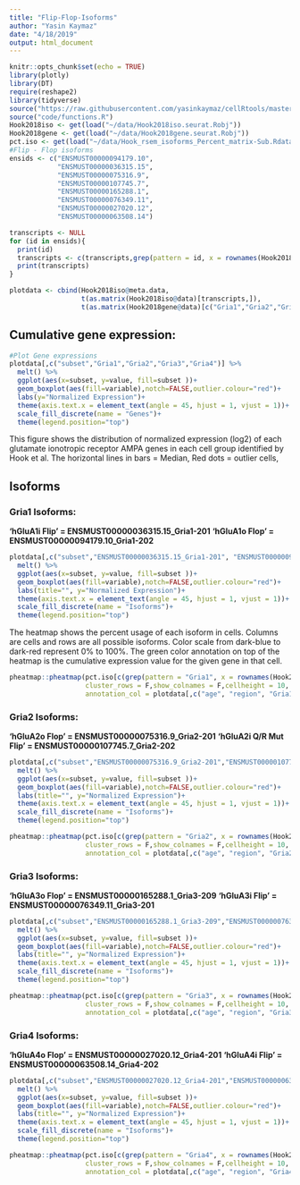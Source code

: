 ```yaml
---
title: "Flip-Flop-Isoforms"
author: "Yasin Kaymaz"
date: "4/18/2019"
output: html_document
---
```


```r
knitr::opts_chunk$set(echo = TRUE)
library(plotly)
library(DT)
require(reshape2)
library(tidyverse)
source("https://raw.githubusercontent.com/yasinkaymaz/cellRtools/master/main/functions.R")
source("code/functions.R")
Hook2018iso <- get(load("~/data/Hook2018iso.seurat.Robj"))
Hook2018gene <- get(load("~/data/Hook2018gene.seurat.Robj"))
pct.iso <- get(load("~/data/Hook_rsem_isoforms_Percent_matrix-Sub.Rdata"))
#Flip - Flop isoforms
ensids <- c("ENSMUST00000094179.10",
            "ENSMUST00000036315.15",
            "ENSMUST00000075316.9",
            "ENSMUST00000107745.7",
            "ENSMUST00000165288.1",
            "ENSMUST00000076349.11",
            "ENSMUST00000027020.12",
            "ENSMUST00000063508.14")

transcripts <- NULL
for (id in ensids){
  print(id)
  transcripts <- c(transcripts,grep(pattern = id, x = rownames(Hook2018iso@data), value = TRUE))
  print(transcripts)
}

plotdata <- cbind(Hook2018iso@meta.data,
                  t(as.matrix(Hook2018iso@data)[transcripts,]),
                  t(as.matrix(Hook2018gene@data)[c("Gria1","Gria2","Gria3","Gria4"),]))
```
## Cumulative gene expression:

```r
#Plot Gene expressions
plotdata[,c("subset","Gria1","Gria2","Gria3","Gria4")] %>%
  melt() %>%
  ggplot(aes(x=subset, y=value, fill=subset ))+
  geom_boxplot(aes(fill=variable),notch=FALSE,outlier.colour="red")+
  labs(y="Normalized Expression")+
  theme(axis.text.x = element_text(angle = 45, hjust = 1, vjust = 1))+
  scale_fill_discrete(name = "Genes")+
  theme(legend.position="top")
```
This figure shows the distribution of normalized expression (log2) of each glutamate ionotropic receptor AMPA genes in each cell group identified by Hook et al. The horizontal lines in bars = Median, Red dots = outlier cells, 

## Isoforms

### Gria1 Isoforms: 

**'hGluA1i Flip' = ENSMUST00000036315.15_Gria1-201**
**'hGluA1o Flop' = ENSMUST00000094179.10_Gria1-202**
```r
plotdata[,c("subset","ENSMUST00000036315.15_Gria1-201", "ENSMUST00000094179.10_Gria1-202")] %>%
  melt() %>%
  ggplot(aes(x=subset, y=value, fill=subset ))+
  geom_boxplot(aes(fill=variable),notch=FALSE,outlier.colour="red")+
  labs(title="", y="Normalized Expression")+
  theme(axis.text.x = element_text(angle = 45, hjust = 1, vjust = 1))+
  scale_fill_discrete(name = "Isoforms")+
  theme(legend.position="top")
```
The heatmap shows the percent usage of each isoform in cells. Columns are cells and rows are all possible isoforms. Color scale from dark-blue to dark-red represent 0% to 100%. The green color annotation on top of the heatmap is the cumulative expression value for the given gene in that cell.
```r

pheatmap::pheatmap(pct.iso[c(grep(pattern = "Gria1", x = rownames(Hook2018iso@data), value = TRUE)),],
                   cluster_rows = F,show_colnames = F,cellheight = 10,
                   annotation_col = plotdata[,c("age", "region", "Gria1")])
```

### Gria2 Isoforms: 

**'hGluA2o Flop' = ENSMUST00000075316.9_Gria2-201**
**'hGluA2i Q/R Mut Flip' = ENSMUST00000107745.7_Gria2-202**
```r

plotdata[,c("subset","ENSMUST00000075316.9_Gria2-201","ENSMUST00000107745.7_Gria2-202")] %>%
  melt() %>%
  ggplot(aes(x=subset, y=value, fill=subset ))+
  geom_boxplot(aes(fill=variable),notch=FALSE,outlier.colour="red")+
  labs(title="", y="Normalized Expression")+
  theme(axis.text.x = element_text(angle = 45, hjust = 1, vjust = 1))+
  scale_fill_discrete(name = "Isoforms")+
  theme(legend.position="top")
```
```r

pheatmap::pheatmap(pct.iso[c(grep(pattern = "Gria2", x = rownames(Hook2018iso@data), value = TRUE)),],
                   cluster_rows = F,show_colnames = F,cellheight = 10,
                   annotation_col = plotdata[,c("age", "region", "Gria2")])
```


### Gria3 Isoforms: 

**'hGluA3o Flop' = ENSMUST00000165288.1_Gria3-209**
**'hGluA3i Flip' = ENSMUST00000076349.11_Gria3-201**
```r

plotdata[,c("subset","ENSMUST00000165288.1_Gria3-209","ENSMUST00000076349.11_Gria3-201")] %>%
  melt() %>%
  ggplot(aes(x=subset, y=value, fill=subset ))+
  geom_boxplot(aes(fill=variable),notch=FALSE,outlier.colour="red")+
  labs(title="", y="Normalized Expression")+
  theme(axis.text.x = element_text(angle = 45, hjust = 1, vjust = 1))+
  scale_fill_discrete(name = "Isoforms")+
  theme(legend.position="top")
```
```r

pheatmap::pheatmap(pct.iso[c(grep(pattern = "Gria3", x = rownames(Hook2018iso@data), value = TRUE)),],
                   cluster_rows = F,show_colnames = F,cellheight = 10,
                   annotation_col = plotdata[,c("age", "region", "Gria3")])
```

### Gria4 Isoforms: 

**'hGluA4o Flop' = ENSMUST00000027020.12_Gria4-201**
**'hGluA4i Flip' = ENSMUST00000063508.14_Gria4-202**
```r

plotdata[,c("subset","ENSMUST00000027020.12_Gria4-201","ENSMUST00000063508.14_Gria4-202")] %>%
  melt() %>%
  ggplot(aes(x=subset, y=value, fill=subset ))+
  geom_boxplot(aes(fill=variable),notch=FALSE,outlier.colour="red")+
  labs(title="", y="Normalized Expression")+
  theme(axis.text.x = element_text(angle = 45, hjust = 1, vjust = 1))+
  scale_fill_discrete(name = "Isoforms")+
  theme(legend.position="top")
```
```r

pheatmap::pheatmap(pct.iso[c(grep(pattern = "Gria4", x = rownames(Hook2018iso@data), value = TRUE)),],
                   cluster_rows = F,show_colnames = F,cellheight = 10,
                   annotation_col = plotdata[,c("age", "region", "Gria4")])

                   
```
